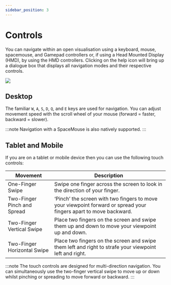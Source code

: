```yaml
---
sidebar_position: 3
---
```


# Controls

You can navigate within an open visualisation using a keyboard, mouse, spacemouse, and Gamepad controllers or, if using a Head Mounted Display (HMD), by using the HMD controllers. Clicking on the help icon will bring up a dialogue box that displays all navigation modes and their respective controls. 

![](/img/virtalis-hub-and-web-viewer/controls.png)

## Desktop

The familiar `W`, `A`, `S`, `D`, `Q`, and `E` keys are used for navigation. You can adjust movement speed with the scroll wheel of your mouse (forward = faster, backward = slower).

:::note
Navigation with a SpaceMouse is also natively supported.
:::

## Tablet and Mobile

If you are on a tablet or mobile device then you can use the following touch controls:

| Movement | Description |
|----------|-------------|
| One-Finger Swipe | Swipe one finger across the screen to look in the direction of your finger. |
| Two-Finger Pinch and Spread | ‘Pinch’ the screen with two fingers to move your viewpoint forward or spread your fingers apart to move backward. |
| Two-Finger Vertical Swipe | Place two fingers on the screen and swipe them up and down to move your viewpoint up and down. |
| Two-Finger Horizontal Swipe | Place two fingers on the screen and swipe them left and right to strafe your viewpoint left and right. |

:::note
The touch controls are designed for multi-direction navigation. You can simultaneously use the two-finger vertical swipe to move up or down whilst pinching or spreading to move forward or backward.
:::
